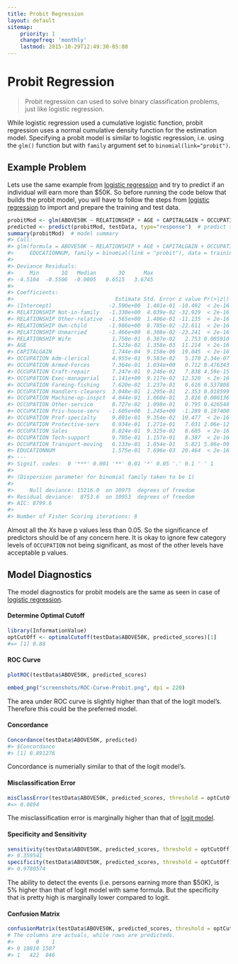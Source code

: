 ```yaml
---
title: Probit Regression
layout: default
sitemap:
    priority: 1
    changefreq: 'monthly'
    lastmod: 2015-10-29T12:49:30-05:00
---
```

# Probit Regression

> Probit regression can used to solve binary classification problems, just like logistic regression. 

While logistic regression used a cumulative logistic function, probit regression uses a normal cumulative density function for the estimation model. Specifying a probit model is similar to logistic regression, i.e. using the `glm()` function but with `family` argument set to `binomial(link="probit")`.

## Example Problem

Lets use the same example from [logistic regression](Logistic-Regression-With-R.html) and try to predict if an individual will earn more than $50K. So before running the code below that builds the probit model, you will have to follow the steps from [logistic regression](http://r-statistics.co/Logistic-Regression-With-R.html#Create Training and Test Samples) to import and prepare the training and test data.

```r
probitMod <- glm(ABOVE50K ~ RELATIONSHIP + AGE + CAPITALGAIN + OCCUPATION + EDUCATIONNUM, data=trainingData, family=binomial(link="probit"))  # build the logit model
predicted <- predict(probitMod, testData, type="response")  # predict the probability scores
summary(probitMod)  # model summary
#> Call:
#> glm(formula = ABOVE50K ~ RELATIONSHIP + AGE + CAPITALGAIN + OCCUPATION + 
#>     EDUCATIONNUM, family = binomial(link = "probit"), data = trainingData)
#> 
#> Deviance Residuals: 
#>     Min       1Q   Median       3Q      Max  
#> -4.5104  -0.5506  -0.0005   0.6515   3.6745  
#> 
#> Coefficients:
#>                                Estimate Std. Error z value Pr(>|z|)    
#> (Intercept)                  -2.590e+00  1.401e-01 -18.492  < 2e-16 ***
#> RELATIONSHIP Not-in-family   -1.330e+00  4.039e-02 -32.929  < 2e-16 ***
#> RELATIONSHIP Other-relative  -1.565e+00  1.406e-01 -11.135  < 2e-16 ***
#> RELATIONSHIP Own-child       -1.986e+00  8.785e-02 -22.611  < 2e-16 ***
#> RELATIONSHIP Unmarried       -1.466e+00  6.308e-02 -23.241  < 2e-16 ***
#> RELATIONSHIP Wife             1.758e-01  6.387e-02   2.753 0.005910 ** 
#> AGE                           1.523e-02  1.358e-03  11.214  < 2e-16 ***
#> CAPITALGAIN                   1.744e-04  9.158e-06  19.045  < 2e-16 ***
#> OCCUPATION Adm-clerical       4.955e-01  9.583e-02   5.170 2.34e-07 ***
#> OCCUPATION Armed-Forces       7.364e-01  1.034e+00   0.712 0.476343    
#> OCCUPATION Craft-repair       7.247e-01  9.246e-02   7.838 4.59e-15 ***
#> OCCUPATION Exec-managerial    1.141e+00  9.117e-02  12.520  < 2e-16 ***
#> OCCUPATION Farming-fishing    7.620e-02  1.237e-01   0.616 0.537808    
#> OCCUPATION Handlers-cleaners  3.048e-01  1.295e-01   2.353 0.018599 *  
#> OCCUPATION Machine-op-inspct  4.044e-01  1.060e-01   3.816 0.000136 ***
#> OCCUPATION Other-service      8.727e-02  1.098e-01   0.795 0.426548    
#> OCCUPATION Priv-house-serv   -1.605e+00  1.245e+00  -1.289 0.197400    
#> OCCUPATION Prof-specialty     9.801e-01  9.354e-02  10.477  < 2e-16 ***
#> OCCUPATION Protective-serv    8.934e-01  1.271e-01   7.031 2.06e-12 ***
#> OCCUPATION Sales              8.024e-01  9.325e-02   8.605  < 2e-16 ***
#> OCCUPATION Tech-support       9.705e-01  1.157e-01   8.387  < 2e-16 ***
#> OCCUPATION Transport-moving   6.133e-01  1.054e-01   5.821 5.86e-09 ***
#> EDUCATIONNUM                  1.575e-01  7.696e-03  20.464  < 2e-16 ***
#> ---
#> Signif. codes:  0 '***' 0.001 '**' 0.01 '*' 0.05 '.' 0.1 ' ' 1
#> 
#> (Dispersion parameter for binomial family taken to be 1)
#> 
#>     Null deviance: 15216.0  on 10975  degrees of freedom
#> Residual deviance:  8753.6  on 10953  degrees of freedom
#> AIC: 8799.6
#> 
#> Number of Fisher Scoring iterations: 8
```

Almost all the $Xs$ have p values less than 0.05. So the significance of predictors should be of any concern here. It is okay to ignore few category levels of `OCCUPATION` not being significant, as most of the other levels have acceptable p values.

## Model Diagnostics

The model diagnostics for probit models are the same as seen in case of [logistic regression](http://r-statistics.co/Logistic-Regression-With-R.html#Model Diagnostics). 

#### Determine Optimal Cutoff
```r
library(InformationValue)
optCutOff <- optimalCutoff(testData$ABOVE50K, predicted_scores)[1] 
#=> [1] 0.88
```

#### ROC Curve
```r
plotROC(testData$ABOVE50K, predicted_scores)
```

```r
embed_png("screenshots/ROC-Curve-Probit.png", dpi = 220)
```

The area under ROC curve is slightly higher than that of the logit model's. Therefore this could be the preferred model.

#### Concordance

```r
Concordance(testData$ABOVE50K, predicted)
#> $Concordance
#> [1] 0.891276
```

Concordance is numerially similar to that of the logit model's.

#### Misclassification Error
```r
misClassError(testData$ABOVE50K, predicted_scores, threshold = optCutOff)
#=> 0.0894
```
The misclassification error is marginally higher than that of [logit model](http://r-statistics.co/Logistic-Regression-With-R.html#Model Diagnostics).


#### Specificity and Sensitivity
```r
sensitivity(testData$ABOVE50K, predicted_scores, threshold = optCutOff)
#> 0.359541
specificity(testData$ABOVE50K, predicted_scores, threshold = optCutOff)
#> 0.9780574
```
The ability to detect the events (i.e. persons earning more than $50K), is 5% higher than that of logit model with same formula. But the specificity that is pretty high is marginally lower compared to logit. 


#### Confusion Matrix
```r
confusionMatrix(testData$ABOVE50K, predicted_scores, threshold = optCutOff)
# The columns are actuals, while rows are predicteds.
#>       0    1
#> 0 18810 1507
#> 1   422  846
```



